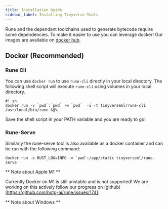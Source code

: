 ```yaml
---
title: Installation Guide
sidebar_label: Installing Tinyverse Tools
---
```


Rune and the dependant toolchains used to generate bytecode require some dependencies. To make it 
easier to use you can leverage docker! Our images are available on [docker hub](https://hub.docker.com/repository/docker/tinyverseml).

## Docker (Recommended)

### Rune Cli

You can use `docker run` to use `rune-cli` directly in your local directory. The following shell script will execute `rune-cli` using volumes in your local directory.
```
#! sh
docker run -v `pwd`:`pwd` -w `pwd`  -i -t tinyverseml/rune-cli /usr/local/bin/rune $@%   
```

Save the shell script in your PATH variable and you are ready to go!

### Rune-Serve
Similarly the rune-serve tool is also available as a docker container and can be run with the following command:

```
docker run -e RUST_LOG=INFO -v `pwd`:/app/static tinyverseml/rune-serve
```

** Note about Apple M1 **

Currently Docker on M1 is still unstable and is not supported! We are working on this actively follow our progress
on (github)[https://github.com/hotg-ai/rune/issues/174].  

** Note about Windows **


